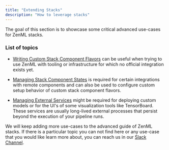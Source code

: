 ```yaml
---
title: "Extending Stacks"
description: "How to leverage stacks"
---
```


The goal of this section is to showcase some critical advanced use-cases for ZenML stacks.

### List of topics

* [Writing Custom Stack Component Flavors](/advanced-guide/stacks/custom-flavors) can be useful when trying to use ZenML with tooling or infrastructure for which no official integration exists yet.

* [Managing Stack Component States](/advanced-guide/stacks/stack-state-management) is required for certain integrations with remote components and can also be used to configure custom setup behavior of custom stack component flavors.

* [Managing External Services](/advanced-guide/stacks/manage-external-services) might be required for deploying custom models or for the UI's of some visualization tools like TensorBoard. These services are usually long-lived external processes that persist beyond the execution of your pipeline runs.

We will keep adding more use-cases to the advanced guide of ZenML stacks. If there is a particular topic you can not find here or any use-case that you would like learn more about, you can reach us in our [Slack Channel](https://zenml.io/slack-invite).